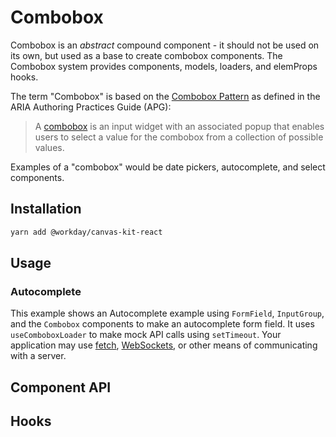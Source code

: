 

<Meta title="Features/Combobox" component={Combobox} />

# Combobox

Combobox is an _abstract_ compound component - it should not be used on its own, but used as a base
to create combobox components. The Combobox system provides components, models, loaders, and
elemProps hooks.

The term "Combobox" is based on the
[Combobox Pattern](https://www.w3.org/WAI/ARIA/apg/patterns/combobox/) as defined in the ARIA
Authoring Practices Guide (APG):

> A [combobox](https://w3c.github.io/aria/#combobox) is an input widget with an associated popup
> that enables users to select a value for the combobox from a collection of possible values.

Examples of a "combobox" would be date pickers, autocomplete, and select components.

## Installation

```sh
yarn add @workday/canvas-kit-react
```

## Usage

### Autocomplete

This example shows an Autocomplete example using `FormField`, `InputGroup`, and the `Combobox`
components to make an autocomplete form field. It uses `useComboboxLoader` to make mock API calls
using `setTimeout`. Your application may use
[fetch](https://developer.mozilla.org/en-US/docs/Web/API/Fetch_API),
[WebSockets](https://developer.mozilla.org/en-US/docs/Web/API/WebSockets_API), or other means of
communicating with a server.

<ExampleCodeBlock code={Autocomplete} />

## Component API

<SymbolDoc name="Combobox" fileName="/react/" hideDescription />

## Hooks

<SymbolDoc name="useComboboxLoader" fileName="/react/" />
